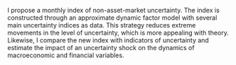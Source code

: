 I propose a monthly index of non-asset-market uncertainty. The index is constructed through an approximate dynamic factor model with several main uncertainty indices as data. This strategy reduces extreme movements in the level of uncertainty, which is more appealing with theory. Likewise, I compare the new index with indicators of uncertainty and estimate the impact of an uncertainty shock on the dynamics of macroeconomic and financial variables.
